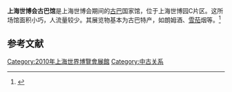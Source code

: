 {{Expand |time=2010-07-02T16:44:45+00:00 }}

{{Infobox building
| building_name       = 2010年上海世博会古巴馆
| image               = Cuba Pavilion of Expo 2010.jpg|
|caption             = 
| location            = [[上海|上海]]世博园区C片区
}}

'''上海世博会古巴馆'''是上海世博会期间的[[古巴|古巴]]国家馆，位于上海世博园C片区。这所场馆面积小巧，人流量较少。其展览物基本为古巴特产，如朗姆酒、[[雪茄|雪茄]]烟等。<ref>{{Cite web |url=http://2010.people.com.cn/GB/164760/11528427.html |title=雪茄、鸡尾酒 古巴馆不排队（图） |accessdate=2010-07-02 |archive-date=2016-03-04 |archive-url=https://web.archive.org/web/20160304051239/http://2010.people.com.cn/GB/164760/11528427.html |dead-url=no }}</ref>

==参考文献==
<div class="references-small">
<references></references>
</div>
{{2010年上海世博会展馆}}
[[Category:2010年上海世界博覽會展館|Category:2010年上海世界博覽會展館]]
[[Category:中古关系|Category:中古关系]]
